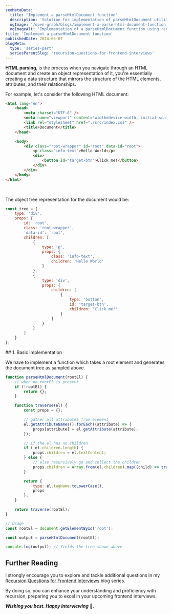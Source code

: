 ```yaml
---
seoMetaData:
  title: 'Implement a parseHtmlDocument function'
  description: 'Solution for implementation of parseHtmlDocument utility function question using recursion asked in frontend interviews.'
  ogImage: '/open-graph/blogs/implement-a-parse-html-document-function.webp'
  ogImageAlt: 'Implementation of a parseHtmlDocument function using recursion'
title: 'Implement a parseHtmlDocument function'
publishedDate: 2024-05-07
blogMeta:
  type: 'series-part'
  seriesParentSlug: 'recursion-questions-for-frontend-interviews'
---
```


**HTML parsing**, is the process when you navigate through an HTML document and create an object representation of it, you're essentially creating a data structure that mirrors the structure of the HTML elements, attributes, and their relationships.

For example, let's consider the following HTML document:

```html title="./sampleDocument.html"
<html lang="en">
	<head>
		<meta charset="UTF-8" />
		<meta name="viewport" content="width=device-width, initial-scale=1.0" />
		<link rel="stylesheet" href="./src/index.css" />
		<title>Document</title>
	</head>

	<body>
		<div class="root-wrapper" id="root" data-id="root">
			<p class="info-text">Hello World</p>
			<div>
				<button id="target-btn">Click me!</button>
			</div>
		</div>
	</body>
</html>
```

<br />

The object tree representation for the document would be:

```js title="./src/sampleTree.js"
const tree = {
	type: 'div',
	props: {
		id: 'root',
		class: 'root-wrapper',
		'data-id': 'root',
		children: [
			{
				type: 'p',
				props: {
					class: 'info-text',
					children: 'Hello World'
				}
			},
			{
				type: 'div',
				props: {
					children: [
						{
							type: 'button',
							id: 'target-btn',
							children: 'Click me!'
						}
					]
				}
			}
		]
	}
};
```

<section>
## 1. Basic implementation

We have to implement a <InlineCode code="parseHtmlDocument()"/> function which takes a root element and generates the document tree as sampled above.

```js title="./src/parseHtmlDocument.js"
function parseHtmlDocument(rootEl) {
	// when no rootEl is present
	if (!rootEl) {
		return {};
	}

	function traverse(el) {
		const props = {};

		// gather all attributes from element
		el.getAttributeNames().forEach((attribute) => {
			props[attribute] = el.getAttribute(attribute);
		});

		// if the el has no children
		if (!el.children.length) {
			props.children = el.textContent;
		} else {
			// else recursively go and collect the children
			props.children = Array.from(el.children).map((child) => traverse(child));
		}

		return {
			type: el.tagName.toLowerCase(),
			props
		};
	}

	return traverse(rootEl);
}

// Usage
const rootEl = document.getElementById('root');

const output = parseHtmlDocument(rootEl);

console.log(output); // Yields the tree shown above
```

</section>

## Further Reading

I strongly encourage you to explore and tackle additional questions in my [Recursion Questions for Frontend Interviews](/blog/recursion-questions-for-frontend-interviews/ 'Find more question on recursion in the recursion questions for frontend interviews blog series') blog series.

By doing so, you can enhance your understanding and proficiency with recursion, preparing you to excel in your upcoming frontend interviews.

**_Wishing you best. Happy Interviewing_** 🫡.

